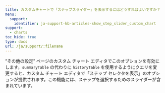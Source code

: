 ```yaml
---
title: カスタムチャートで「ステップスライダー」を表示するにはどうすればよいですか？
menu:
  support:
    identifier: ja-support-kb-articles-show_step_slider_custom_chart
support:
  - charts
toc_hide: true
type: docs
url: /ja/support/:filename
---
```

“その他の設定” ページのカスタム チャート エディタでこのオプションを有効にします。`summaryTable` の代わりに `historyTable` を使用するようにクエリを変更すると、カスタム チャート エディタで「ステップ セレクタを表示」のオプションが提供されます。この機能には、ステップを選択するためのスライダーが含まれています。